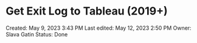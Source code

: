 # Get Exit Log to Tableau (2019+)

Created: May 9, 2023 3:43 PM
Last edited: May 12, 2023 2:50 PM
Owner: Slava Gatin
Status: Done